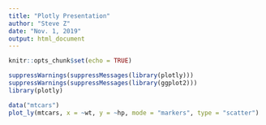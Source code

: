 ---
title: "Plotly Presentation"
author: "Steve Z"
date: "Nov. 1, 2019"
output: html_document
---

```{r setup, include=FALSE, echo=FALSE}
knitr::opts_chunk$set(echo = TRUE)
```

```{r echo = FALSE}
suppressWarnings(suppressMessages(library(plotly)))
suppressWarnings(suppressMessages(library(ggplot2)))
library(plotly)
```


```{r echo=FALSE}
data("mtcars")
plot_ly(mtcars, x = ~wt, y = ~hp, mode = "markers", type = "scatter")

```

